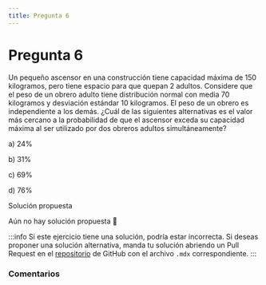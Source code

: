```yaml
---
title: Pregunta 6
---
```



# Pregunta 6

<div className="exercise">
Un pequeño ascensor en una construcción tiene capacidad máxima de 150 kilogramos, pero tiene espacio para que quepan 2 adultos. Considere que el peso de un obrero adulto tiene distribución normal con media 70 kilogramos y desviación estándar 10 kilogramos. El peso de un obrero es independiente a los demás.
¿Cuál de las siguientes alternativas es el valor más cercano a la probabilidad de que el ascensor exceda su capacidad máxima al ser utilizado por dos obreros adultos simultáneamente?

a) $24 \%$

b) $31 \%$

c) $69 \%$

d) $76 \%$
</div>

<MDXDetails>
<summary>Solución propuesta</summary>

Aún no hay solución propuesta 🥲

:::info 
Si este ejercicio tiene una solución, podría estar incorrecta. Si deseas proponer una solución alternativa, manda tu solución abriendo
un Pull Request en el [repositorio](https://github.com/crow-rojas/apuntes-fundamentals/pulls) de GitHub con el archivo
`.mdx` correspondiente. 
:::

</MDXDetails>

### Comentarios

<Disqus
  url="https://crow-rojas.github.io/apuntes-fundamentals/docs/mathematics/probability-and-statistics/exercises/2019-2/p06"
  identifier="docs/mathematics/probability-and-statistics/exercises/2019-2/p06"
  title="2019-2 Probabilidades y Estadística - Pregunta 06"
/>
